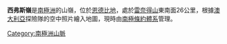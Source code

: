 {{coord|67|3|S|52|51|E|display=title}}

'''西弗斯嶺'''是[[南極洲|南極洲]]的山嶺，位於[[恩德比地|恩德比地]]，處於[[雷奈得山|雷奈得山]]東南面26公里，根據[[澳大利亞|澳大利亞]]探險隊的空中照片繪入地圖，現時由[[南極條約體系|南極條約體系]]管理。

{{Antarctica-geo-stub}}
[[Category:南極洲山脈|Category:南極洲山脈]]